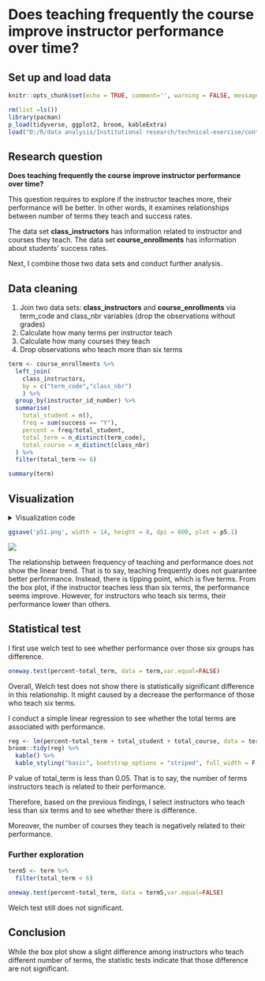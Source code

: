 # Does teaching frequently the course improve instructor performance over time?

## Set up and load data

```r
knitr::opts_chunk$set(echo = TRUE, comment='', warning = FALSE, message = FALSE)
```

```r
rm(list =ls())
library(pacman)
p_load(tidyverse, ggplot2, broom, kableExtra)
load("D:/R/data analysis/Institutional research/technical-exercise/content/docs/questions/data_230214_1659.Rdata")
```

## Research question

**Does teaching frequently the course improve instructor performance over time?**

This question requires to explore if the instructor teaches more, their performance will be better. In other words, it examines relationships between number of terms they teach and success rates. 

The data set **class_instructors** has information related to instructor and courses they teach. The data set **course_enrollments** has information about students' success rates. 

Next, I combine those two data sets and conduct further analysis.

## Data  cleaning
1. Join two data sets: **class_instructors** and **course_enrollments** via term_code and class_nbr variables (drop the observations without grades)
2. Calculate how many terms per instructor teach
3. Calculate how many courses they teach 
4. Drop observations who teach more than six terms

```r
term <- course_enrollments %>%
  left_join(
    class_instructors, 
    by = c("term_code","class_nbr")
    ) %>%
  group_by(instructor_id_number) %>%
  summarise(
    total_student = n(),
    freq = sum(success == "Y"),
    percent = freq/total_student,
    total_term = n_distinct(term_code),
    total_course = n_distinct(class_nbr)
  ) %>%
  filter(total_term <= 6)
```

```r
summary(term)
```

## Visualization

<details><summary>Visualization code</summary>

```r
term %>%
  ggplot(aes(
    x = as.factor(total_term), 
    y = percent, 
    fill = as.factor(total_term)
    )) +
  geom_boxplot() +
  labs(
    x = "Number of terms",
    y = "Success rates",
    title = "Does teaching frequently the course improve instructor performance over term?"
  ) +
  theme_classic() +
  theme(
    legend.position = "none",
    axis.title.y = element_text(face = "bold", vjust = 0.9, size = 14),
    axis.title.x = element_text(face = "bold", vjust = 0.9, size = 14),
    axis.text = element_text(colour = "black", size = 10,),
    plot.title = element_text(face = "bold", size = 22),
    legend.text = element_text(size = 8),
    legend.title = element_text(face = "bold", size = 10),
    plot.caption = element_text(size = 8)
  ) 
```

</details>

```r
ggsave('p51.png', width = 14, height = 8, dpi = 600, plot = p5.1)
```

![](/images/p51.png)

The relationship between frequency of teaching and performance does not show the linear trend. That is to say, teaching frequently does not guarantee better performance. Instead, there is tipping point, which is five terms. From the box plot, if the instructor teaches less than six terms, the performance seems improve. However, for instructors who teach six terms, their performance lower than others.

## Statistical test
I first use welch test to see whether performance over those six groups has difference.
```r
oneway.test(percent~total_term, data = term,var.equal=FALSE)
```
Overall, Welch test does not show there is statistically significant difference in this relationship. It might caused by a decrease the performance of those who teach six terms. 

I conduct a simple linear regression to see whether the total terms are associated with performance.


```r
reg <- lm(percent~total_term + total_student + total_course, data = term)
broom::tidy(reg) %>%
  kable() %>% 
  kable_styling("basic", bootstrap_options = "striped", full_width = F, position = "left")
```
P value of total_term is less than 0.05. That is to say, the number of terms instructors teach is related to their performance.

Therefore, based on the previous findings, I select instructors who teach less than six terms and to see whether there is difference.

Moreover, the number of courses they teach is negatively related to their performance.

### Further exploration

```r
term5 <- term %>%
  filter(total_term < 6)
```

```r
oneway.test(percent~total_term, data = term5,var.equal=FALSE)
```
Welch test still does not significant. 


## Conclusion
While the box plot show a slight difference among instructors who teach different number of terms, the statistic tests indicate that those difference are not significant.

